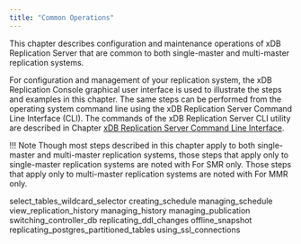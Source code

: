 ```yaml
---
title: "Common Operations"
---
```


<div id="common_operations" class="registered_link"></div>

This chapter describes configuration and maintenance operations of xDB Replication Server that are common to both single-master and multi-master replication systems.

For configuration and management of your replication system, the xDB Replication Console graphical user interface is used to illustrate the steps and examples in this chapter. The same steps can be performed from the operating system command line using the xDB Replication Server Command Line Interface (CLI). The commands of the xDB Replication Server CLI utility are described in Chapter [xDB Replication Server Command Line Interface](../08_xdb_cli/#xdb_cli).

!!! Note
    Though most steps described in this chapter apply to both single-master and multi-master replication systems, those steps that apply only to single-master replication systems are noted with For SMR only. Those steps that apply only to multi-master replication systems are noted with For MMR only.

<div class="toctree" maxdepth="3">

select_tables_wildcard_selector creating_schedule managing_schedule view_replication_history managing_history managing_publication switching_controller_db replicating_ddl_changes offline_snapshot replicating_postgres_partitioned_tables using_ssl_connections

</div>
